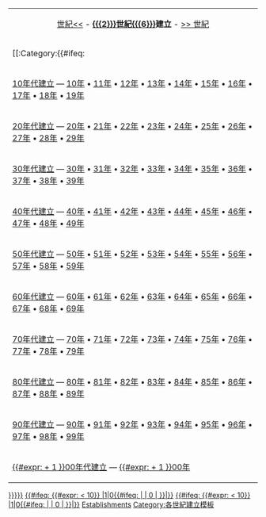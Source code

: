 <includeonly>
{| id="toc" class="toc" style="margin-left:auto; margin-right:auto;"
| style="text-align:center;" | [[:category:{{{3}}}世紀{{{6}}}建立|{{{3}}}世紀<<]] - '''[[{{{2}}}世紀]][[{{{6}}}]]建立''' - [[:category:{{{4}}}世紀{{{6}}}建立|>> {{{4}}}世紀]]
|-
|[[:Category:{{{1}}}{{#ifeq: {{{1}}}|||0}}0年代{{{6}}}建立|{{{1}}}{{#ifeq: {{{1}}}|||0}}0年代{{{6}}}建立]] &mdash; &nbsp; &nbsp; &nbsp; &nbsp; &nbsp;&nbsp; &nbsp; &nbsp; [[:Category:{{{1}}}{{#ifeq: {{{1}}}|||0}}1年{{{6}}}建立|{{{1}}}{{#ifeq: {{{1}}}|||0}}1年]] • [[:Category:{{{1}}}{{#ifeq: {{{1}}}|||0}}2年{{{6}}}建立|{{{1}}}{{#ifeq: {{{1}}}|||0}}2年]] • [[:Category:{{{1}}}{{#ifeq: {{{1}}}|||0}}3年{{{6}}}建立|{{{1}}}{{#ifeq: {{{1}}}|||0}}3年]] • [[:Category:{{{1}}}{{#ifeq: {{{1}}}|||0}}4年{{{6}}}建立|{{{1}}}{{#ifeq: {{{1}}}|||0}}4年]] • [[:Category:{{{1}}}{{#ifeq: {{{1}}}|||0}}5年{{{6}}}建立|{{{1}}}{{#ifeq: {{{1}}}|||0}}5年]] • [[:Category:{{{1}}}{{#ifeq: {{{1}}}|||0}}6年{{{6}}}建立|{{{1}}}{{#ifeq: {{{1}}}|||0}}6年]] • [[:Category:{{{1}}}{{#ifeq: {{{1}}}|||0}}7年{{{6}}}建立|{{{1}}}{{#ifeq: {{{1}}}|||0}}7年]] • [[:Category:{{{1}}}{{#ifeq: {{{1}}}|||0}}8年{{{6}}}建立|{{{1}}}{{#ifeq: {{{1}}}|||0}}8年]] • [[:Category:{{{1}}}{{#ifeq: {{{1}}}|||0}}9年{{{6}}}建立|{{{1}}}{{#ifeq: {{{1}}}|||0}}9年]]
|-
|[[:Category:{{{1}}}10年代{{{6}}}建立|{{{1}}}10年代{{{6}}}建立]] &mdash; [[:Category:{{{1}}}10年{{{6}}}建立|{{{1}}}10年]] • [[:Category:{{{1}}}11年{{{6}}}建立|{{{1}}}11年]] • [[:Category:{{{1}}}12年{{{6}}}建立|{{{1}}}12年]] • [[:Category:{{{1}}}13年{{{6}}}建立|{{{1}}}13年]] • [[:Category:{{{1}}}14年{{{6}}}建立|{{{1}}}14年]] • [[:Category:{{{1}}}15年{{{6}}}建立|{{{1}}}15年]] • [[:Category:{{{1}}}16年{{{6}}}建立|{{{1}}}16年]] • [[:Category:{{{1}}}17年{{{6}}}建立|{{{1}}}17年]] • [[:Category:{{{1}}}18年{{{6}}}建立|{{{1}}}18年]] • [[:Category:{{{1}}}19年{{{6}}}建立|{{{1}}}19年]]
|-
|[[:Category:{{{1}}}20年代{{{6}}}建立|{{{1}}}20年代{{{6}}}建立]] &mdash; [[:Category:{{{1}}}20年{{{6}}}建立|{{{1}}}20年]] • [[:Category:{{{1}}}21年{{{6}}}建立|{{{1}}}21年]] • [[:Category:{{{1}}}22年{{{6}}}建立|{{{1}}}22年]] • [[:Category:{{{1}}}23年{{{6}}}建立|{{{1}}}23年]] • [[:Category:{{{1}}}24年{{{6}}}建立|{{{1}}}24年]] • [[:Category:{{{1}}}25年{{{6}}}建立|{{{1}}}25年]] • [[:Category:{{{1}}}26年{{{6}}}建立|{{{1}}}26年]] • [[:Category:{{{1}}}27年{{{6}}}建立|{{{1}}}27年]] • [[:Category:{{{1}}}28年{{{6}}}建立|{{{1}}}28年]] • [[:Category:{{{1}}}29年{{{6}}}建立|{{{1}}}29年]]
|-
|[[:Category:{{{1}}}30年代{{{6}}}建立|{{{1}}}30年代{{{6}}}建立]] &mdash; [[:Category:{{{1}}}30年{{{6}}}建立|{{{1}}}30年]] • [[:Category:{{{1}}}31年{{{6}}}建立|{{{1}}}31年]] • [[:Category:{{{1}}}32年{{{6}}}建立|{{{1}}}32年]] • [[:Category:{{{1}}}33年{{{6}}}建立|{{{1}}}33年]] • [[:Category:{{{1}}}34年{{{6}}}建立|{{{1}}}34年]] • [[:Category:{{{1}}}35年{{{6}}}建立|{{{1}}}35年]] • [[:Category:{{{1}}}36年{{{6}}}建立|{{{1}}}36年]] • [[:Category:{{{1}}}37年{{{6}}}建立|{{{1}}}37年]] • [[:Category:{{{1}}}38年{{{6}}}建立|{{{1}}}38年]] • [[:Category:{{{1}}}39年{{{6}}}建立|{{{1}}}39年]]
|-
|[[:Category:{{{1}}}40年代{{{6}}}建立|{{{1}}}40年代{{{6}}}建立]] &mdash; [[:Category:{{{1}}}40年{{{6}}}建立|{{{1}}}40年]] • [[:Category:{{{1}}}41年{{{6}}}建立|{{{1}}}41年]] • [[:Category:{{{1}}}42年{{{6}}}建立|{{{1}}}42年]] • [[:Category:{{{1}}}43年{{{6}}}建立|{{{1}}}43年]] • [[:Category:{{{1}}}44年{{{6}}}建立|{{{1}}}44年]] • [[:Category:{{{1}}}45年{{{6}}}建立|{{{1}}}45年]] • [[:Category:{{{1}}}46年{{{6}}}建立|{{{1}}}46年]] • [[:Category:{{{1}}}47年{{{6}}}建立|{{{1}}}47年]] • [[:Category:{{{1}}}48年{{{6}}}建立|{{{1}}}48年]] • [[:Category:{{{1}}}49年{{{6}}}建立|{{{1}}}49年]]
|-
|[[:Category:{{{1}}}50年代{{{6}}}建立|{{{1}}}50年代{{{6}}}建立]] &mdash; [[:Category:{{{1}}}50年{{{6}}}建立|{{{1}}}50年]] • [[:Category:{{{1}}}51年{{{6}}}建立|{{{1}}}51年]] • [[:Category:{{{1}}}52年{{{6}}}建立|{{{1}}}52年]] • [[:Category:{{{1}}}53年{{{6}}}建立|{{{1}}}53年]] • [[:Category:{{{1}}}54年{{{6}}}建立|{{{1}}}54年]] • [[:Category:{{{1}}}55年{{{6}}}建立|{{{1}}}55年]] • [[:Category:{{{1}}}56年{{{6}}}建立|{{{1}}}56年]] • [[:Category:{{{1}}}57年{{{6}}}建立|{{{1}}}57年]] • [[:Category:{{{1}}}58年{{{6}}}建立|{{{1}}}58年]] • [[:Category:{{{1}}}59年{{{6}}}建立|{{{1}}}59年]]
|-
|[[:Category:{{{1}}}60年代{{{6}}}建立|{{{1}}}60年代{{{6}}}建立]] &mdash; [[:Category:{{{1}}}60年{{{6}}}建立|{{{1}}}60年]] • [[:Category:{{{1}}}61年{{{6}}}建立|{{{1}}}61年]] • [[:Category:{{{1}}}62年{{{6}}}建立|{{{1}}}62年]] • [[:Category:{{{1}}}63年{{{6}}}建立|{{{1}}}63年]] • [[:Category:{{{1}}}64年{{{6}}}建立|{{{1}}}64年]] • [[:Category:{{{1}}}65年{{{6}}}建立|{{{1}}}65年]] • [[:Category:{{{1}}}66年{{{6}}}建立|{{{1}}}66年]] • [[:Category:{{{1}}}67年{{{6}}}建立|{{{1}}}67年]] • [[:Category:{{{1}}}68年{{{6}}}建立|{{{1}}}68年]] • [[:Category:{{{1}}}69年{{{6}}}建立|{{{1}}}69年]]
|-
|[[:Category:{{{1}}}70年代{{{6}}}建立|{{{1}}}70年代{{{6}}}建立]] &mdash; [[:Category:{{{1}}}70年{{{6}}}建立|{{{1}}}70年]] • [[:Category:{{{1}}}71年{{{6}}}建立|{{{1}}}71年]] • [[:Category:{{{1}}}72年{{{6}}}建立|{{{1}}}72年]] • [[:Category:{{{1}}}73年{{{6}}}建立|{{{1}}}73年]] • [[:Category:{{{1}}}74年{{{6}}}建立|{{{1}}}74年]] • [[:Category:{{{1}}}75年{{{6}}}建立|{{{1}}}75年]] • [[:Category:{{{1}}}76年{{{6}}}建立|{{{1}}}76年]] • [[:Category:{{{1}}}77年{{{6}}}建立|{{{1}}}77年]] • [[:Category:{{{1}}}78年{{{6}}}建立|{{{1}}}78年]] • [[:Category:{{{1}}}79年{{{6}}}建立|{{{1}}}79年]]
|-
|[[:Category:{{{1}}}80年代{{{6}}}建立|{{{1}}}80年代{{{6}}}建立]] &mdash; [[:Category:{{{1}}}80年{{{6}}}建立|{{{1}}}80年]] • [[:Category:{{{1}}}81年{{{6}}}建立|{{{1}}}81年]] • [[:Category:{{{1}}}82年{{{6}}}建立|{{{1}}}82年]] • [[:Category:{{{1}}}83年{{{6}}}建立|{{{1}}}83年]] • [[:Category:{{{1}}}84年{{{6}}}建立|{{{1}}}84年]] • [[:Category:{{{1}}}85年{{{6}}}建立|{{{1}}}85年]] • [[:Category:{{{1}}}86年{{{6}}}建立|{{{1}}}86年]] • [[:Category:{{{1}}}87年{{{6}}}建立|{{{1}}}87年]] • [[:Category:{{{1}}}88年{{{6}}}建立|{{{1}}}88年]] • [[:Category:{{{1}}}89年{{{6}}}建立|{{{1}}}89年]]
|-
|[[:Category:{{{1}}}90年代{{{6}}}建立|{{{1}}}90年代{{{6}}}建立]] &mdash; [[:Category:{{{1}}}90年{{{6}}}建立|{{{1}}}90年]] • [[:Category:{{{1}}}91年{{{6}}}建立|{{{1}}}91年]] • [[:Category:{{{1}}}92年{{{6}}}建立|{{{1}}}92年]] • [[:Category:{{{1}}}93年{{{6}}}建立|{{{1}}}93年]] • [[:Category:{{{1}}}94年{{{6}}}建立|{{{1}}}94年]] • [[:Category:{{{1}}}95年{{{6}}}建立|{{{1}}}95年]] • [[:Category:{{{1}}}96年{{{6}}}建立|{{{1}}}96年]] • [[:Category:{{{1}}}97年{{{6}}}建立|{{{1}}}97年]] • [[:Category:{{{1}}}98年{{{6}}}建立|{{{1}}}98年]] • [[:Category:{{{1}}}99年{{{6}}}建立|{{{1}}}99年]]
|-
|[[:Category:{{#expr: {{{1}}} + 1 }}00年代{{{6}}}建立|{{#expr: {{{1}}} + 1 }}00年代{{{6}}}建立]] &mdash; [[:Category:{{#expr: {{{1}}} + 1 }}00年{{{6}}}建立|{{#expr: {{{1}}} + 1 }}00年]]
|}
{{Category see also if exists|{{{2}}}世紀{{{6}}}廢除}}

[[Category:{{{2}}}世紀各大洲建立|{{{7|{{Country sortkey|{{{6}}}}}}}}]]
[[Category:{{{5}}}千紀{{{6}}}建立|{{#ifeq: {{#expr: {{{2}}} < 10}} |1|0{{#ifeq: {{{2}}} | | 0 | {{{2}}}}}|{{PAGENAME}}}}]]
[[Category:各世紀{{{6}}}建立|{{#ifeq: {{#expr: {{{2}}} < 10}} |1|0{{#ifeq: {{{2}}} | | 0 | {{{2}}}}}|{{PAGENAME}}}}]]
[[Category:{{{2}}}世紀{{{6}}}|Establishments]]
</includeonly><noinclude>
{{Documentation}}
[[Category:各世紀建立模板]]
</noinclude>